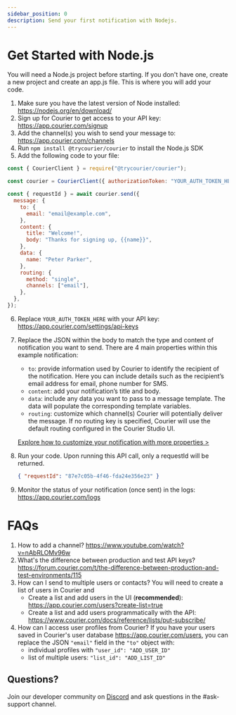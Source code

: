 ```yaml
---
sidebar_position: 0
description: Send your first notification with Nodejs.
---
```



# Get Started with Node.js

You will need a Node.js project before starting. If you don't have one, create a new project and create an app.js file. This is where you will add your code.

1. Make sure you have the latest version of Node installed: https://nodejs.org/en/download/
2. Sign up for Courier to get access to your API key: https://app.courier.com/signup
3. Add the channel(s) you wish to send your message to: https://app.courier.com/channels
4. Run `npm install @trycourier/courier` to install the Node.js SDK
5. Add the following code to your file:

```jsx
const { CourierClient } = require("@trycourier/courier");

const courier = CourierClient({ authorizationToken: "YOUR_AUTH_TOKEN_HERE" });

const { requestId } = await courier.send({
  message: {
    to: {
      email: "email@example.com",
    },
    content: {
      title: "Welcome!",
      body: "Thanks for signing up, {{name}}",
    },
    data: {
      name: "Peter Parker",
    },
    routing: {
      method: "single",
      channels: ["email"],
    },
  },
});
```

6. Replace `YOUR_AUTH_TOKEN_HERE` with your API key: https://app.courier.com/settings/api-keys
7. Replace the JSON within the body to match the type and content of notification you want to send.
    There are 4 main properties within this example notification:

    - `to`: provide information used by Courier to identify the recipient of the notification. Here you can include details such as the recipient’s email address for email, phone number for SMS.
    - `content`: add your notification’s title and body.
    - `data`: include any data you want to pass to a message template. The data will populate the corresponding template variables.
    - `routing`: customize which channel(s) Courier will potentially deliver the message. If no routing key is specified, Courier will use the default routing configured in the Courier Studio UI.

    [Explore how to customize your notification with more properties >](../../../reference/send/message/)
8. Run your code. Upon running this API call, only a requestId will be returned.
    ```json
    { "requestId": "87e7c05b-4f46-fda24e356e23" }
    ```
9. Monitor the status of your notification (once sent) in the logs: https://app.courier.com/logs

# FAQs

1. How to add a channel?
    https://www.youtube.com/watch?v=nAbRLOMv96w
2. What's the difference between production and test API keys?
    https://forum.courier.com/t/the-difference-between-production-and-test-environments/115
3. How can I send to multiple users or contacts?
    You will need to create a list of users in Courier and 
    - Create a list and add users in the UI (**recommended**): https://app.courier.com/users?create-list=true
    - Create a list and add users programmatically with the API: https://www.courier.com/docs/reference/lists/put-subscribe/
4. How can I access user profiles from Courier?
    If you have your users saved in Courier's user database https://app.courier.com/users, you can replace the JSON `"email"` field in the `"to"` object with:
    - individual profiles with `"user_id": "ADD_USER_ID"`
    - list of multiple users: `"list_id": "ADD_LIST_ID"`

## Questions?

Join our developer community on [Discord](https://discord.com/invite/courier) and ask questions in the #ask-support channel.